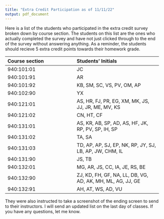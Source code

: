 ```yaml
---
title: "Extra Credit Participation as of 11/11/22"
output: pdf_document
---
```


Here is a list of the students who participated in the extra credit survey broken down by course section. 
The students on this list are the ones who actually completed the survey and have not just clicked through to the end of the survey without answering anything. 
As a reminder, the students should recieve 5 extra credit points towards their homework grade. 

| **Course section** | **Students' Initials** |
| :----------------- | :--------------------- |
| 940:101:01         | JC                     |
| 940:101:91         | AR                     |
| 940:101:92         | KB, SM, SC, VS, PV, OM, AP |
| 940:102:90         | YX                     |
| 940:121:01         | AS, HR, FJ, PR, EG, XM, MK, JS, JJ, JR, ME, MV, KS |
| 940:121:02         | CN, HT, CF             |
| 940:131:01         | AS, KR, AB, SP, AD, AS, HF, JK, RP, PV, SP, IH, SP |
| 940:131:02         | TA, SA                 |
| 940:131:03         | TD, AP, AP, SJ, EP, NK, RP, JY, SJ, LB, AP, JW, CHM, IL |
| 940:131:90         | JS, TB                 |
| 940:132:01         | MG, AR, JS, CC, IA, JE, RS, BE |
| 940:132:90         | ZJ, KD, FH, GF, NA, LL, DB, VG, AD, AK, MH, ML, AG, JJ, GE |
| 940:132:91         | AH, AT, WS, AD, VU     |


They were also instructed to take a screenshot of the ending screen to send to their instructors. 
I will send an updated list on the last day of classes.
If you have any questions, let me know. 

